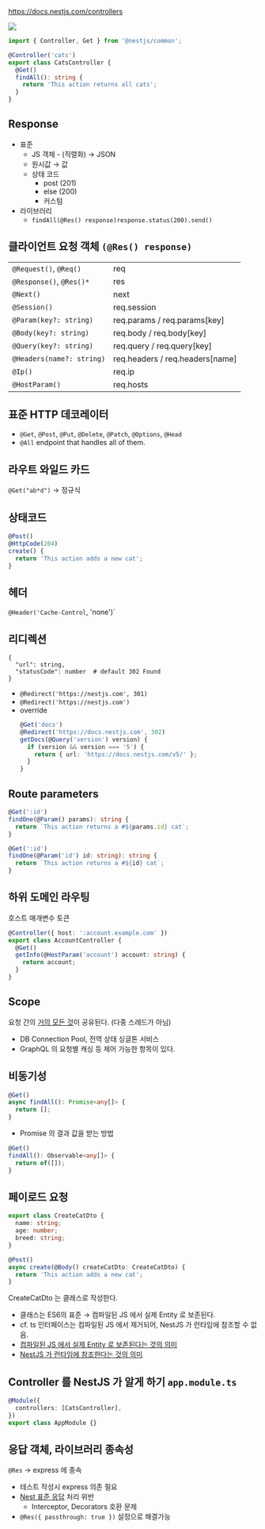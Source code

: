 https://docs.nestjs.com/controllers

![](https://docs.nestjs.com/assets/Controllers_1.png)

```typescript title="cats.controller.ts created with CLI '$ nest g controller cats'"
import { Controller, Get } from '@nestjs/common';

@Controller('cats')
export class CatsController {
  @Get()
  findAll(): string {
    return 'This action returns all cats';
  }
}
```

## Response
- 표준
  - JS 객체 - (직렬화) → JSON
  - 원시값 → 값
  - 상태 코드
    - post (201)
    - else (200)
    - 커스텀
- 라이브러리
  - `findAll(@Res() response)response.status(200).send()`

## 클라이언트 요청 객체 `(@Res() response)`
|  |  |
|---|---|
| `@Request()`, `@Req()`	| req |
| `@Response()`, `@Res()*`	| res |
| `@Next()` |	next |
| `@Session()` | req.session |
| `@Param(key?: string)` |	req.params / req.params[key] |
| `@Body(key?: string)` |	req.body / req.body[key] |
| `@Query(key?: string)` |	req.query / req.query[key] |
| `@Headers(name?: string)` |	req.headers / req.headers[name] |
| `@Ip()` |	req.ip |
| `@HostParam()` | 	req.hosts |

## 표준 HTTP  데코레이터
- `@Get`, `@Post`, `@Put`, `@Delete`, `@Patch`, `@Options`, `@Head`
- `@All` endpoint that handles all of them.

## 라우트 와일드 카드
`@Get("ab*d")` → 정규식

## 상태코드
```typescript {2}
@Post()
@HttpCode(204)
create() {
  return 'This action adds a new cat';
}
```

## 헤더
`@Header('Cache-Control`, 'none')`

## 리디렉션
```shell
{
  "url": string,
  "statusCode": number  # default 302 Found
}
```
- `@Redirect('https://nestjs.com', 301)`
- `@Redirect('https://nestjs.com')`
- override
  ```typescript {2,5}
  @Get('docs')
  @Redirect('https://docs.nestjs.com', 302)
  getDocs(@Query('version') version) {
    if (version && version === '5') {
      return { url: 'https://docs.nestjs.com/v5/' };
    }
  }
  ```

## Route parameters
```typescript {1,2,3}
@Get(':id')
findOne(@Param() params): string {
  return `This action returns a #${params.id} cat`;
}
```

```typescript {1,2,3}
@Get(':id')
findOne(@Param('id') id: string): string {
  return `This action returns a #${id} cat`;
}
```

## 하위 도메인 라우팅
호스트 매개변수 토큰
```typescript {1,4}
@Controller({ host: ':account.example.com' })
export class AccountController {
  @Get()
  getInfo(@HostParam('account') account: string) {
    return account;
  }
}
```

## Scope
요청 간의 <ins>거의 모든 것</ins>이 공유된다. (다중 스레드가 아님)
- DB Connection Pool, 전역 상태 싱글톤 서비스
- GraphQL 의 요청별 캐싱 등 제어 가능한 항목이 있다.

## 비동기성
```typescript
@Get()
async findAll(): Promise<any[]> {
  return [];
}
```
- Promise 의 결과 값을 받는 방법
```typescript
@Get()
findAll(): Observable<any[]> {
  return of([]);
}
```

## 페이로드 요청
```typescript {8}
export class CreateCatDto {
  name: string;
  age: number;
  breed: string;
}

@Post()
async create(@Body() createCatDto: CreateCatDto) {
  return 'This action adds a new cat';
}
```
CreateCatDto 는 클래스로 작성한다.
- 클래스는 ES6의 표준 → 컴파일된 JS 에서 실제 Entity 로 보존된다.
- cf. ts 인터페이스는 컴파일된 JS 에서 제거되어, NestJS 가 런타임에 참조할 수 없음.
- [컴파일된 JS 에서 실제 Entity 로 보존된다는 것의 의미](/..)
- [NestJS 가 런타임에 참조한다는 것의 의미](/..)

## Controller 를 NestJS 가 알게 하기 `app.module.ts`
```typescript
@Module({
  controllers: [CatsController],
})
export class AppModule {}
```

## 응답 객체, 라이브러리 종속성
`@Res` → express 에 종속
- 테스트 작성시 express 의존 필요
- <ins>Nest 표준 응답</ins> 처리 위반
  - Interceptor, Decorators 호환 문제
- `@Res({ passthrough: true })` 설정으로 해결가능


